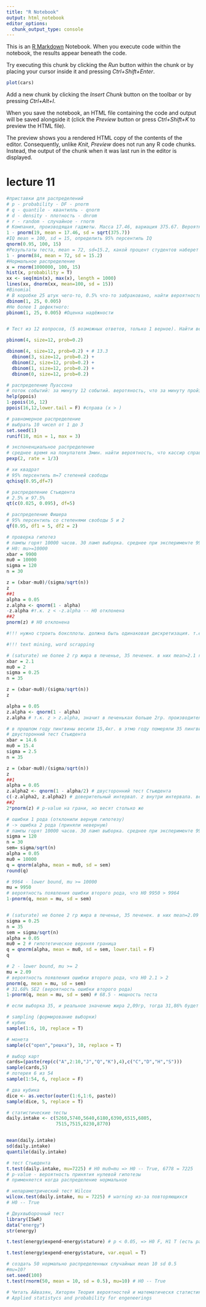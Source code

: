 ---
title: "R Notebook"
output: html_notebook
editor_options: 
  chunk_output_type: console
---

This is an [R Markdown](http://rmarkdown.rstudio.com) Notebook. When you execute code within the notebook, the results appear beneath the code. 

Try executing this chunk by clicking the *Run* button within the chunk or by placing your cursor inside it and pressing *Ctrl+Shift+Enter*. 

```{r}
plot(cars)
```

Add a new chunk by clicking the *Insert Chunk* button on the toolbar or by pressing *Ctrl+Alt+I*.

When you save the notebook, an HTML file containing the code and output will be saved alongside it (click the *Preview* button or press *Ctrl+Shift+K* to preview the HTML file).

The preview shows you a rendered HTML copy of the contents of the editor. Consequently, unlike *Knit*, *Preview* does not run any R code chunks. Instead, the output of the chunk when it was last run in the editor is displayed.


# lecture 11
```{r}
#приставки для распределений
# p - probability - DF - pnorm
# q - quantile - квантилль - qnorm
# d - density - плотность - dnrom
# r - random - случайное - rnorm
# Компания, производящая гаджеты. Масса 17.46, вариация 375.67. Вероятность случайно-выбранный гаджет >19: P(X>19) X~N(m,s)
1 - pnorm(19, mean = 17.46, sd = sqrt(375.7))
#IQ mean = 100, sd = 15, определить 95% персентиль IQ
qnorm(0.95, 100, 15)
#Результаты теста, mean = 72, sd=15.2, какой процент студентов наберет больше 84
1 - pnorm(84, mean = 72, sd = 15.2)
#Нормальное распределение
x = rnorm(1000000, 100, 15)
hist(x, probability = T)
xx <- seq(min(x), max(x), length = 1000)
lines(xx, dnorm(xx, mean=100, sd = 15))
#Binomial
# В коробке 25 штук чего-то, 0.5% что-то забраковано, найти вероятность, что случайно выбранная коробка будет иметь ровно 1 дефектный виджет:
dbinom(1, 25, 0.005)
#Не более 1 дефектного:
pbinom(1, 25, 0.005) #Оценка надёжности


# Тест из 12 вопросов, (5 возможных ответов, только 1 верное). Найти вероятноять, что у студента, отвеч наугад, будет 4 или меньше правильных ответов.

pbinom(4, size=12, prob=0.2)

dbinom(4, size=12, prob=0.2) + # 13.3
  dbinom(3, size=12, prob=0.2) +
  dbinom(2, size=12, prob=0.2) +
  dbinom(1, size=12, prob=0.2) +
  dbinom(0, size=12, prob=0.2)

# распределение Пуассона
# поток событий: за минуту 12 событий. веротяность, что за минуту пройзойдет 17 или больше событий
help(ppois)
1-ppois(16, 12)
ppois(16,12,lower.tail = F) #справа (x > )

# равномерное распределение
# выбрать 10 чисел от 1 до 3
set.seed(1)
runif(10, min = 1, max = 3)

# экспоненциальное распределение
# среднее время на покупателя 3мин. найти вероятность, что кассир справится меньше, чем за 2 мин
pexp(2, rate = 1/3)

# хи квадрат
# 95% персентиль m=7 степеней свободы
qchisq(0.95,df=7)

# распределение Стьюдента
# 2.5% и 97.5%
qt(c(0.025, 0.095), df=5)

# распределение Фишера
# 95% персентиль со степенями свободы 5 и 2
qf(0.95, df1 = 5, df2 = 2)

# проверка гипотез
# лампы горят 10000 часов. 30 ламп выборка. среднее при эксперименте 9900. sd = 120, гипотеза с 5% значимостью, что лампы горят 10тыс. часов
# H0: mu>=10000
xbar = 9900
mu0 = 10000
sigma = 120
n = 30

z = (xbar-mu0)/(sigma/sqrt(n))
z
##1
alpha = 0.05
z.alpha <- qnorm(1 - alpha)
-z.alpha #т.к. z < -z.alpha -- H0 отклонена
##2
pnorm(z) # H0 отклонена

#!!! нужно строить боксплоты. должна быть одинаковая дискретизация. т.е. нужно, чтобы данные снимались с одинаковой частотой.

#!!! text mining, word scrapping

# (saturate) не более 2 гр жира в печенье, 35 печенек. в них mean=2.1 грамма жира. sd=0.25, на 5% уровне значимости понять, обманывает ли производитель
xbar = 2.1
mu0 = 2
sigma = 0.25
n = 35

z = (xbar-mu0)/(sigma/sqrt(n))
z

alpha = 0.05
z.alpha <- qnorm(1 - alpha)
z.alpha # т.к. z > z.alpha, значит в печеньках больше 2гр. производитель не прав

# в прошлом году пингвины весили 15,4кг. в этмо году померяли 35 пингвинов. mean 14.6kg, sd = 2.5, значимость 5% 
# двусторонний тест Стьюдента
xbar = 14.6
mu0 = 15.4
sigma = 2.5
n = 35

z = (xbar-mu0)/(sigma/sqrt(n))
z
##1
alpha = 0.05
z.alpha2 <- qnorm(1 - alpha/2) # двусторонний тест Стьюдента
c(-z.alpha2, z.alpha2) # доверительный интервал. z внутри интервала. весят так же
##2
2*pnorm(z) # p-value на грани, но весят столько же

# ошибки 1 рода (отклонили верную гипотезу)
# -> ошибка 2 рода (приняли неверную)
# лампы горят 10000 часов. 30 ламп выборка. среднее при эксперименте 9950. sd = 120, вероятность, что на выборке 30 ламп возникнет ошибка второго рода
sigma = 120
n = 30
sem= sigma/sqrt(n)
alpha = 0.05
mu0 = 10000
q = qnorm(alpha, mean = mu0, sd = sem)
round(q)

# 9964 - lower bound, mu >= 10000
mu = 9950
# вероятность появления ошибки второго рода, что H0 9950 > 9964
1-pnorm(q, mean = mu, sd = sem)


# (saturate) не более 2 гр жира в печенье, 35 печенек. в них mean=2.09 грамма жира. sd=0.25, вероятность, что на выборке 35 печенек возникнет ошибка второго рода
sigma = 0.25
n = 35
sem = sigma/sqrt(n)
alpha = 0.05
mu0 = 2 # гипотетическое верхняя граница
q = qnorm(alpha, mean = mu0, sd = sem, lower.tail = F)
q

# 2 - lower bound, mu >= 2
mu = 2.09
# вероятность появления ошибки второго рода, что H0 2.1 > 2
pnorm(q, mean = mu, sd = sem) 
# 31.68% SE2 (вероятность ошибки второго рода)
1-pnorm(q, mean = mu, sd = sem) # 68.5 - мощность теста

# если выборка 35, и реальное значение жира 2,09гр, тогда 31,86% будет ошибка второго рода по нулевой гипотезе mu <=2

# sampling (формирование выборки)
# кубик
sample(1:6, 10, replace = T)

# монета
sample(c("орел","решка"), 10, replace = T)

# выбор карт
cards=(paste(rep(c("A",2:10,"J","Q","K"),4),c("C","D","H","S")))
sample(cards,5)
# лотерея 6 из 54
sample(1:54, 6, replace = F)

# два кубика
dice <- as.vector(outer(1:6,1:6, paste))
sample(dice, 5, replace = T)

# статистические тесты
daily.intake <- c(5260,5740,5640,6180,6390,6515,6805,
                  7515,7515,8230,8770)


mean(daily.intake)
sd(daily.intake)
quantile(daily.intake)

# тест Стьюдента
t.test(daily.intake, mu=7225) # H0 mu0=mu => H0 -- True, 6778 = 7225
# p-value - вероятность принятия нулевой гипотезы
# применяется когда распределение нормальное

# непараметрический тест Wilcox
wilcox.test(daily.intake, mu = 7225) # warning из-за повторяющихся
# H0 -- True

# Двухвыборочный тест
library(ISwR)
data("energy")
str(energy)

t.test(energy$expend~energy$stature) # p < 0.05, => H0 F, H1 T (есть разница в средних) (~ -- сравнение двух выборок)

t.test(energy$expend~energy$stature, var.equal = T)

# создать 50 нормально распределенных случайных mean 10 sd 0.5
#mu=10?
set.seed(100)
t.test(rnorm(50, mean = 10, sd = 0.5), mu=10) # H0 -- True

# Читать Айвазян, Хиторян Теория вероятностей и математическя статистика
# Applied statistycs and probability for engeneerings 





```

